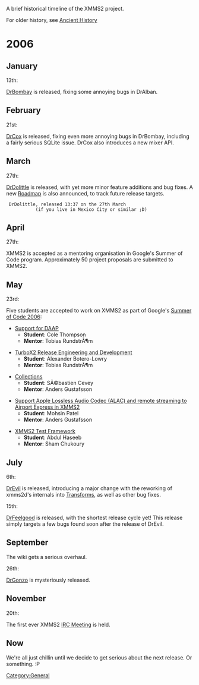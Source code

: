 A brief historical timeline of the XMMS2 project.

For older history, see [[History/Ancient | Ancient History]]

= 2006 =
== January ==
;13th:
[[Release:DrBombay | DrBombay]] is released, fixing some annoying bugs in DrAlban.

== February ==
;21st:
[[Release:DrCox | DrCox]] is released, fixing even more annoying bugs in DrBombay, including a fairly serious SQLite issue. DrCox also introduces a new mixer API.

== March ==
;27th:
[[Release:DrDolittle | DrDolittle]] is released, with yet more minor feature additions and bug fixes. A new [[Roadmap]] is also announced, to track future release targets.
 <sacarasc> DrDolittle, released 13:37 on the 27th March
            (if you live in Mexico City or similar ;D)

== April ==
;27th:
XMMS2 is accepted as a mentoring organisation in Google's Summer of Code program. Approximately 50 project proposals are submitted to XMMS2.

== May ==
;23rd:
Five students are accepted to work on XMMS2 as part of Google's [[Summer of Code 2006]]:

* [[SoC:DAAP | Support for DAAP]]
** '''Student''': Cole Thompson
** '''Mentor''': Tobias RundstrÃ¶m

* [[SoC:TurboX2 | TurboX2 Release Engineering and Development]]
** '''Student''': Alexander Botero-Lowry
** '''Mentor''': Tobias RundstrÃ¶m

* [[Collections]]
** '''Student''': SÃ©bastien Cevey
** '''Mentor''': Anders Gustafsson

* [[SoC:AirTunes | Support Apple Lossless Audio Codec (ALAC) and remote streaming to Airport Express in XMMS2]]
** '''Student''': Mohsin Patel
** '''Mentor''': Anders Gustafsson

* [[SoC:XMMS2Testing | XMMS2 Test Framework]]
** '''Student''': Abdul Haseeb
** '''Mentor''': Sham Chukoury

== July ==	 
;6th:	 
[[Release:DrEvil | DrEvil]] is released, introducing a major change with the reworking of xmms2d's internals into [[Transforms]], as well as other bug fixes.

;15th:
[[Release:DrFeelgood | DrFeelgood]] is released, with the shortest release cycle yet! This release simply targets a few bugs found soon after the release of DrEvil.

== September ==
The wiki gets a serious overhaul.

;26th:
[[Release:DrGonzo | DrGonzo]] is mysteriously released.

== November ==
;20th:
The first ever XMMS2 [[IRC Meeting]] is held.

== Now ==
We're all just chillin until we decide to get serious about the next release. Or something. :P

[[Category:General]]